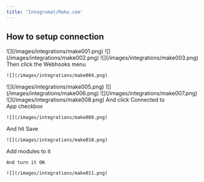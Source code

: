 ```yaml
---
title: 'Integromat/Make.com'
---
```


## How to setup connection

<Steps>
  <Step title="Login to your make.com account" />

  <Step title="Click Scenarios on the sidebar">
    ![](/images/integrations/make001.png)
  </Step>

  <Step title="Hit Create a new scenario">
    ![](/images/integrations/make002.png)
  </Step>

  <Step title="Click the Plus icon to add a module">
    ![](/images/integrations/make003.png)
  </Step>

  <Step title="Type in the search box &#x22;webhook&#x22;">
    Then click the Webhooks menu

    ![](/images/integrations/make004.png)
  </Step>

  <Step title="Click Custom webhook">
    ![](/images/integrations/make005.png)
  </Step>

  <Step title="Click Custom webhook">
    ![](/images/integrations/make006.png)
  </Step>

  <Step title="Give it a name, then hit Save">
    ![](/images/integrations/make007.png)
  </Step>

  <Step title="Click Copy address to clipboard">
    ![](/images/integrations/make008.png)
  </Step>

  <Step title="Then paste it on the integrations panel">
    And click Connected to App checkbox

    ![](/images/integrations/make009.png)
  </Step>

  <Step title="On the Actions tab, tick the checkboxes that you want.">
    And hit Save

    ![](/images/integrations/make010.png)
  </Step>

  <Step title="Then go back to your scenario on Make">
    Add modules to it

    And turn it ON

    ![](/images/integrations/make011.png)
  </Step>
</Steps>

##